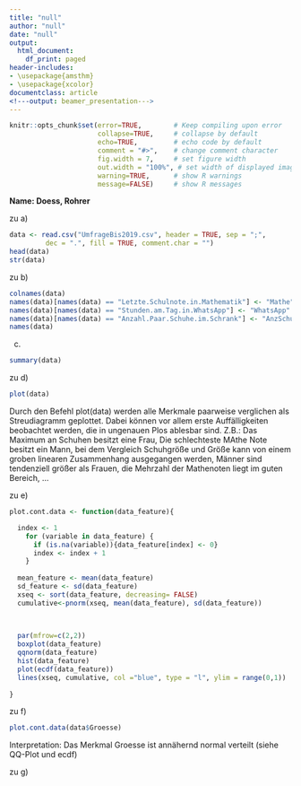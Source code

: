 ```yaml
---
title: "null"
author: "null"
date: "null"
output:
  html_document:
    df_print: paged
header-includes:
- \usepackage{amsthm}
- \usepackage{xcolor}
documentclass: article
<!---output: beamer_presentation--->
---
```






<!--- Below are global settings for knitr. You can override any of them by adding the changes to individual chunks --->

```r
knitr::opts_chunk$set(error=TRUE,        # Keep compiling upon error
                      collapse=TRUE,     # collapse by default
                      echo=TRUE,         # echo code by default
                      comment = "#>",    # change comment character
                      fig.width = 7,     # set figure width
                      out.width = "100%", # set width of displayed images
                      warning=TRUE,      # show R warnings
                      message=FALSE)     # show R messages
```


<!--- Solution Region --->
<style>
#solution {
  background-color: #8FBC8F;
  border-style: solid;
  border-color: blue;
  margin-left: 20px;
  margin-bottom: 15px;
  padding: 5px;
}
</style>



<!---**Wintersemester 2017 |Studiengang Data Science | Hochschule Darmstadt **--->




\theoremstyle{break}
\newtheorem{auf}{Aufgabe}

\newcommand{\R}{{\sffamily R} }

\begin{centering}
%\vspace{-2 cm}
\Huge
{\bf ?bung 9}\\
\Large
Explorative Datenanalyse und Visualisierung\\
\normalsize
Wintersemester 2019\\
S. D?hler (FBMN, h\_da)\\
\end{centering}


\hrulefill

**Name: Doess, Rohrer**


\hrulefill


\setcounter{auf}{20} 
\begin{auf}
In der Datei {\ttfamily UmfrageBis2019.csv} finden Sie (bereinigte) Daten, die von den aktuellen und bisherigen BesucherInnen der EDA-Veranstaltung erhoben wurden.
\begin{itemize}
    \item[a)] Laden Sie die Daten und lassen Sie sich die ersten Datens?tze mit dem {\ttfamily head}-Befehl anzeigen. Verschaffen Sie sich einen ?berblick ?ber die Struktur der Daten mit dem {\ttfamily str}-Befehl. Nennen Sie den Datensatz {\ttfamily data}.
    \item[b)] Einige Spaltennamen sind sehr lang und daher unpraktisch zu handhaben. Benennen Sie die Spalten , {\ttfamily Letzte. Schulnote....}, {\ttfamily Stunden.am.Tag...} bzw.  {\ttfamily Anzahl.Paar.Schuhe...} um in {\ttfamily Mathe}, {\ttfamily WhatsApp}, {\ttfamily AnzSchuhe} bzw. und lassen Sie sich den header des neuen datensatzes anzeigen.
    \item[c)] Erzeugen Sie 5-point summaries f?r alle Merkmale.
    \item[d)] Was passiert, wenn man {\ttfamily plot(data)} eingibt?
    \item[e)] Definieren Sie eine Funktion {\ttfamily plot.cont.data}, die als Argument einen Datensatz {\ttfamily dat} eines stetigen Merkmals nimmt und einen grafischen Outpunkt in Form eines 2x2 Grafikpanels liefert, der folgende Grafiken enth?lt:
    \begin{itemize}
          \item Boxplot
          \item QQ-Plot
          \item Histogramm mit Dichtefunktion der angepassten Normalverteilung
          \item Empirische Verteilungsfunktion mit Verteilungsfunktion der angepassten Normalverteilung.
    \end{itemize}
    \item[f)] Wenden Sie {\ttfamily plot.cont.data} auf das Merkmal {\ttfamily Groesse} an und interpretieren Sie das Ergebnis.
    \item[g)] Definieren Sie eine Funktion {\ttfamily analyse.regression}, die als Argument einen Teil-Datensatz {\ttfamily dat} des gesamten Datensatzes nimmt und eine Regression von {\ttfamily Groesse} auf {\ttfamily Schuhgroesse} durchf?hrt. Als Ausgabe sollen das lm-Objekt und die ANOVA-Tabelle zur?ckgegeben werden.
    \item[h)] Wenden Sie {\ttfamily analyse.regression} auf die gesamte Stichprobe, sowie jeweils auf die m?nnlichen und weiblichen Teilnehmer an und interpretieren Sie die Ergebnisse. Um Teile der Gesamtstichprobe auszuw?hlen k?nnen Sie den {\ttfamily subset}-Befehl verwenden.
    \item[i)] Analysieren Sie K?rpergr??e in Abh?ngigkeit von der Haarfarbe durch mehrere Boxplots in einer Grafik. Was erscheint besonders? Untersuchen Sie die Daten ggf. genauer, um den Grund zu erkennen. 
    \end{itemize}
\end{auf}
   
\paragraph{L?sung} <!---Hier Schreiben Sie--->
zu a)

```r
data <- read.csv("UmfrageBis2019.csv", header = TRUE, sep = ";", 
         dec = ".", fill = TRUE, comment.char = "")
head(data)
str(data)
```
zu b)

```r
colnames(data)
names(data)[names(data) == "Letzte.Schulnote.in.Mathematik"] <- "Mathe"
names(data)[names(data) == "Stunden.am.Tag.in.WhatsApp"] <- "WhatsApp"
names(data)[names(data) == "Anzahl.Paar.Schuhe.im.Schrank"] <- "AnzSchuhe"
names(data)

```
c)
```r
summary(data)
```
zu d)

```r
plot(data)
```
Durch den Befehl plot(data) werden alle Merkmale paarweise verglichen als Streudiagramm geplottet. Dabei können vor allem erste Auffälligkeiten beobachtet werden, die in ungenauen Plos ablesbar sind. Z.B.: Das Maximum an Schuhen besitzt eine Frau, Die schlechteste MAthe Note besitzt ein Mann, bei dem Vergleich Schuhgröße und Größe kann von einem groben linearen Zusammenhang ausgegangen werden, Männer sind tendenziell größer als Frauen, die Mehrzahl der Mathenoten liegt im guten Bereich, ...

zu e)

```r
plot.cont.data <- function(data_feature){

  index <- 1
    for (variable in data_feature) {
      if (is.na(variable)){data_feature[index] <- 0}
      index <- index + 1
    }
  
  mean_feature <- mean(data_feature)
  sd_feature <- sd(data_feature)
  xseq <- sort(data_feature, decreasing= FALSE)
  cumulative<-pnorm(xseq, mean(data_feature), sd(data_feature))

  
  
  par(mfrow=c(2,2))
  boxplot(data_feature)
  qqnorm(data_feature)
  hist(data_feature)
  plot(ecdf(data_feature))
  lines(xseq, cumulative, col ="blue", type = "l", ylim = range(0,1))
  
}

```
zu f)

```r
plot.cont.data(data$Groesse)
```

Interpretation: Das Merkmal Groesse ist annähernd normal verteilt (siehe QQ-Plot und ecdf)

zu g)

\paragraph{Anmerkungen/Korrektur} <!---Hier schreibt der Tutor--->

\textcolor{gray}{\hrulefill}

